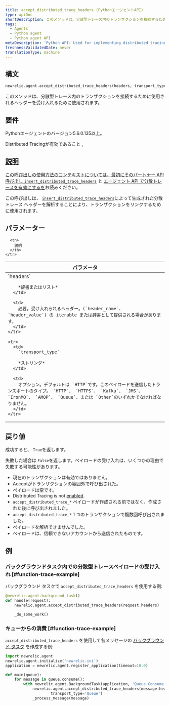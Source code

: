 ```yaml
---
title: accept_distributed_trace_headers (PythonエージェントAPI)
type: apiDoc
shortDescription: このメソッドは、分散型トレース内のトランザクションを接続するために使用されるヘッダーを受け入れるために使用されます。
tags:
  - Agents
  - Python agent
  - Python agent API
metaDescription: 'Python API: Used for implementing distributed tracing.'
freshnessValidatedDate: never
translationType: machine
---
```


## 構文

```py
newrelic.agent.accept_distributed_trace_headers(headers, transport_type='HTTP')
```

このメソッドは、分散型トレース内のトランザクションを接続するために使用されるヘッダーを受け入れるために使用されます。

## 要件

Pythonエージェントのバージョン5.6.0.135以上。

Distributed Tracingが有効であること [.](/docs/enable-distributed-tracing#python)

## [説明](/docs/enable-distributed-tracing#python)

[この呼び出しの使用方法のコンテキストについては、最初にそのパートナー API 呼び出し ](/docs/enable-distributed-tracing#python)[`insert_distributed_trace_headers`](/docs/agents/python-agent/python-agent-api/insertdistributedtraceheaders-python-agent-api) と [エージェント API で分散トレースを有効にするを](/docs/enable-distributed-tracing#agent-apis)お読みください。

この呼び出しは、 [`insert_distributed_trace_headers`](/docs/agents/python-agent/python-agent-api/insertdistributedtraceheaders-python-agent-api)によって生成された分散トレース ヘッダーを解析することにより、トランザクションをリンクするために使用されます。

## パラメーター

<table>
  <thead>
    <tr>
      <th width="25%">
        パラメータ
      </th>

      <th>
        説明
      </th>
    </tr>
  </thead>

  <tbody>
    <tr>
      <td>
        `headers`

        *辞書またはリスト*
      </td>

      <td>
        必要。受け入れられるヘッダー。(`header_name`、 `header_value`) の iterable または辞書として提供される場合があります。
      </td>
    </tr>

    <tr>
      <td>
        `transport_type`

        *ストリング*
      </td>

      <td>
        オプション。デフォルトは `HTTP`です。このペイロードを送信したトランスポートのタイプ。 `HTTP`、 `HTTPS`、 `Kafka`、 `JMS`、 `IronMQ`、 `AMQP`、 `Queue`、または `Other`のいずれかでなければなりません。
      </td>
    </tr>
  </tbody>
</table>

## 戻り値

成功すると、 `True`を返します。

失敗した場合は `False`を返します。ペイロードの受け入れは、いくつかの理由で失敗する可能性があります。

* 現在のトランザクションは有効ではありません。
* Acceptがトランザクションの範囲外で呼び出された。
* ペイロードは空です。
* Distributed Tracing is not [enabled](/docs/enable-distributed-tracing).
* `accept_distributed_trace_*` ペイロードが作成される前ではなく、作成された後に呼び出されました。
* `accept_distributed_trace_*` 1 つのトランザクションで複数回呼び出されました。
* ペイロードを解析できませんでした。
* ペイロードは、信頼できないアカウントから送信されたものです。

## 例

### バックグラウンドタスク内での分散型トレースペイロードの受け入れ [#function-trace-example]

バックグラウンド タスクで `accept_distributed_trace_headers` を使用する例:

```py
@newrelic.agent.background_task()
def handle(request):
    newrelic.agent.accept_distributed_trace_headers(request.headers)

    _do_some_work()
```

### キューからの消費 [#function-trace-example]

`accept_distributed_trace_headers` を使用して各メッセージの [バックグラウンド タスク](/docs/agents/python-agent/supported-features/python-background-tasks) を作成する例:

```py
import newrelic.agent
newrelic.agent.initialize('newrelic.ini')
application = newrelic.agent.register_application(timeout=10.0)

def main(queue):
    for message in queue.consume():
        with newrelic.agent.BackgroundTask(application, 'Queue Consume'):
            newrelic.agent.accept_distributed_trace_headers(message.headers,
                    transport_type='Queue')
            _process_message(message)
```